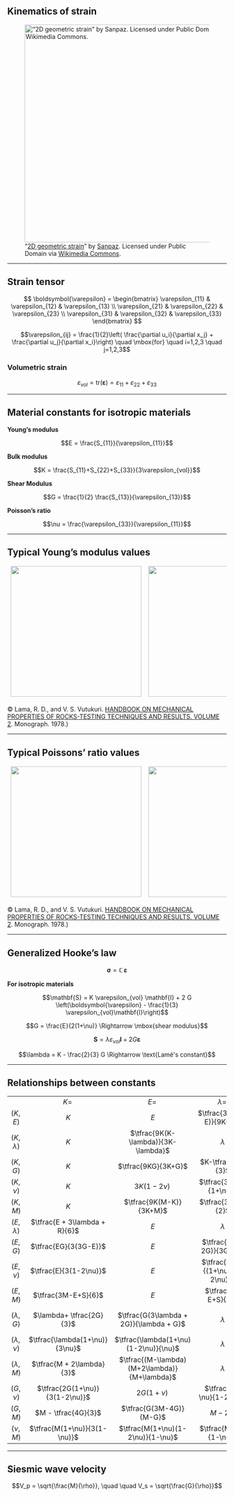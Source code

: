 ## Kinematics of strain

::: {.figure}
!["<a href="http://commons.wikimedia.org/wiki/File:2D_geometric_strain.svg#mediaviewer/File:2D_geometric_strain.svg">2D geometric strain</a>" by <a href="//commons.wikimedia.org/wiki/User:Sanpaz" title="User:Sanpaz"> Sanpaz</a>. Licensed under Public Domain via <a href="//commons.wikimedia.org/wiki/">Wikimedia Commons</a>.](img/2D_strain.svg){width=500}
:::

---

## Strain tensor

$$
\boldsymbol{\varepsilon} = \begin{bmatrix}
      \varepsilon_{11} & \varepsilon_{12} & \varepsilon_{13} \\
      \varepsilon_{21} & \varepsilon_{22} & \varepsilon_{23} \\
      \varepsilon_{31} & \varepsilon_{32} & \varepsilon_{33}
      \end{bmatrix}
$$

$$\varepsilon_{ij} = \frac{1}{2}\left( \frac{\partial u_i}{\partial x_j} +  \frac{\partial u_j}{\partial x_i}\right) \quad \mbox{for} \quad i=1,2,3 \quad j=1,2,3$$

::: {.fragment}
### Volumetric strain

$$
\varepsilon_{vol} = \mbox{tr}(\boldsymbol{\varepsilon}) = \varepsilon_{11} + \varepsilon_{22} + \varepsilon_{33}
$$
:::

---

## Material constants for isotropic materials {.smaller .scrollable}

**Young's modulus**

$$E =  \frac{S_{11}}{\varepsilon_{11}}$$

**Bulk modulus**

$$K = \frac{S_{11}+S_{22}+S_{33}}{3\varepsilon_{vol}}$$

**Shear Modulus**

$$G = \frac{1}{2} \frac{S_{13}}{\varepsilon_{13}}$$

**Poisson's ratio**

$$\nu = \frac{\varepsilon_{33}}{\varepsilon_{11}}$$

---

## Typical Young's modulus values

<table style="border: hidden; " align="center">
  <tr>
    <td style="border: hidden; text-align: center"><img src="img/E_sandstone.png" width=300></td>
    <td style="border: hidden; text-align: center"><img src="img/E_limestone.png" width=300></td>
    <td style="border: hidden; text-align: center"><img src="img/E_shale.png" width=300></td>
  </tr>
</table>

&copy; Lama, R. D., and V. S. Vutukuri. [HANDBOOK ON MECHANICAL PROPERTIES OF ROCKS-TESTING TECHNIQUES AND RESULTS. VOLUME 2](http://trid.trb.org/view.aspx?id=157142). Monograph. 1978.)

---

## Typical Poissons' ratio values


<table style="border: hidden; " align="center">
  <tr>
    <td style="border: hidden; text-align: center"><img src="img/nu_sandstone.png" width=300></td>
    <td style="border: hidden; text-align: center"><img src="img/nu_limestone.png" width=300></td>
    <td style="border: hidden; text-align: center"><img src="img/nu_shale.png" width=300></td>
  </tr>
</table>

&copy; Lama, R. D., and V. S. Vutukuri. [HANDBOOK ON MECHANICAL PROPERTIES OF ROCKS-TESTING TECHNIQUES AND RESULTS. VOLUME 2](http://trid.trb.org/view.aspx?id=157142). Monograph. 1978.)

---

## Generalized Hooke's law {.smaller .scrollable}

$$\boldsymbol{\sigma} = \mathbb{C}  \, \boldsymbol{\varepsilon}$$


::: {.fragment}
**For isotropic materials**

\begin{equation}
\small
\left\lbrace\begin{matrix} \sigma_{11} \\ \sigma_{22} \\ \sigma_{33} \\ \sigma_{12} \\ \sigma_{13} \\ \sigma_{23} \end{matrix}\right\rbrace = \frac{E}{(1+\nu)(1-2\nu)}
\begin{bmatrix}
1 - \nu & \nu & \nu & 0 & 0 & 0 \\
\nu & 1 - \nu & \nu & 0 & 0 & 0 \\
\nu & \nu & 1 - \nu & 0 & 0 & 0 \\
0 & 0 & 0 & \frac{1}{2}(1 - 2 \nu) & 0 & 0 \\
0 & 0 & 0 & 0 & \frac{1}{2}(1 - 2 \nu) & 0 \\
0 & 0 & 0 & 0 & 0 & \frac{1}{2}(1 - 2 \nu)
\end{bmatrix}
\left\lbrace\begin{matrix} \varepsilon_{11} \\ \varepsilon_{22} \\ \varepsilon_{33} \\ 2\varepsilon_{12} \\ 2\varepsilon_{13} \\ 2\varepsilon_{23} \end{matrix}\right\rbrace
\end{equation}
:::

::: {.fragment}
$$\mathbf{S} = K \varepsilon_{vol} \mathbf{I} + 2 G \left(\boldsymbol{\varepsilon} - \frac{1}{3} \varepsilon_{vol}\mathbf{I}\right)$$

$$G = \frac{E}{2(1+\nu)} \Rightarrow \mbox{shear modulus}$$ 

$$\mathbf{S} = \lambda \varepsilon_{vol} \mathbf{I} + 2 G \boldsymbol{\varepsilon} $$

$$\lambda = K - \frac{2}{3} G \Rightarrow \text{Lamé's constant}$$
:::

---

## Relationships between constants {.smaller .scrollable}

<table style="" align="center">
<tbody>
<tr>
<td></td>
<td style="text-align:center;">$K=\,$</td>
<td style="text-align:center;">$E=\,$</td>
<td style="text-align:center;">$\lambda=\,$</td>
<td style="text-align:center;">$G=\,$</td>
<td style="text-align:center;">$\nu=\,$</td>
<td style="text-align:center;">$M=\,$</td>
</tr>
<tr>
<td style="text-align:center;">$(K,\,E)$</td>
<td style="text-align:center;">$K$</td>
<td style="text-align:center;">$E$</td>
<td style="text-align:center;">$\tfrac{3K(3K-E)}{9K-E}$</td>
<td style="text-align:center;">$\tfrac{3KE}{9K-E}$</td>
<td style="text-align:center;">$\tfrac{3K-E}{6K}$</td>
<td style="text-align:center;">$\tfrac{3K(3K+E)}{9K-E}$</td>
</tr>
<tr>
<td style="text-align:center;">$(K,\,\lambda)$</td>
<td style="text-align:center;">$K$</td>
<td style="text-align:center;">$\tfrac{9K(K-\lambda)}{3K-\lambda}$</td>
<td style="text-align:center;">$\lambda$</td>
<td style="text-align:center;">$\tfrac{3(K-\lambda)}{2}$</td>
<td style="text-align:center;">$\tfrac{\lambda}{3K-\lambda}$</td>
<td style="text-align:center;">$3K-2\lambda\,$</td>
</tr>
<tr>
<td style="text-align:center;">$(K,\,G)$</td>
<td style="text-align:center;">$K$</td>
<td style="text-align:center;">$\tfrac{9KG}{3K+G}$</td>
<td style="text-align:center;">$K-\tfrac{2G}{3}$</td>
<td style="text-align:center;">$G$</td>
<td style="text-align:center;">$\tfrac{3K-2G}{2(3K+G)}$</td>
<td style="text-align:center;">$K+\tfrac{4G}{3}$</td>
</tr>
<tr>
<td style="text-align:center;">$(K,\,\nu)$</td>
<td style="text-align:center;">$K$</td>
<td style="text-align:center;">$3K(1-2\nu)\,$</td>
<td style="text-align:center;">$\tfrac{3K\nu}{1+\nu}$</td>
<td style="text-align:center;">$\tfrac{3K(1-2\nu)}{2(1+\nu)}$</td>
<td style="text-align:center;">$\nu$</td>
<td style="text-align:center;">$\tfrac{3K(1-\nu)}{1+\nu}$</td>
</tr>
<tr>
<td style="text-align:center;">$(K,\,M)$</td>
<td style="text-align:center;">$K$</td>
<td style="text-align:center;">$\tfrac{9K(M-K)}{3K+M}$</td>
<td style="text-align:center;">$\tfrac{3K-M}{2}$</td>
<td style="text-align:center;">$\tfrac{3(M-K)}{4}$</td>
<td style="text-align:center;">$\tfrac{3K-M}{3K+M}$</td>
<td style="text-align:center;">$M$</td>
</tr>
<tr>
<td style="text-align:center;">$(E,\,\lambda)$</td>
<td style="text-align:center;">$\tfrac{E + 3\lambda + R}{6}$</td>
<td style="text-align:center;">$E$</td>
<td style="text-align:center;">$\lambda$</td>
<td style="text-align:center;">$\tfrac{E-3\lambda+R}{4}$</td>
<td style="text-align:center;">$\tfrac{2\lambda}{E+\lambda+R}$</td>
<td style="text-align:center;">$\tfrac{E-\lambda+R}{2}$</td>
</tr>
<tr>
<td style="text-align:center;">$(E,\,G)$</td>
<td style="text-align:center;">$\tfrac{EG}{3(3G-E)}$</td>
<td style="text-align:center;">$E$</td>
<td style="text-align:center;">$\tfrac{G(E-2G)}{3G-E}$</td>
<td style="text-align:center;">$G$</td>
<td style="text-align:center;">$\tfrac{E}{2G}-1$</td>
<td style="text-align:center;">$\tfrac{G(4G-E)}{3G-E}$</td>
</tr>
<tr>
<td style="text-align:center;">$(E,\,\nu)$</td>
<td style="text-align:center;">$\tfrac{E}{3(1-2\nu)}$</td>
<td style="text-align:center;">$E$</td>
<td style="text-align:center;">$\tfrac{E\nu}{(1+\nu)(1-2\nu)}$</td>
<td style="text-align:center;">$\tfrac{E}{2(1+\nu)}$</td>
<td style="text-align:center;">$\nu$</td>
<td style="text-align:center;">$\tfrac{E(1-\nu)}{(1+\nu)(1-2\nu)}$</td>
</tr>
<tr>
<td style="text-align:center;">$(E,\,M)$</td>
<td style="text-align:center;">$\tfrac{3M-E+S}{6}$</td>
<td style="text-align:center;">$E$</td>
<td style="text-align:center;">$\tfrac{M-E+S}{4}$</td>
<td style="text-align:center;">$\tfrac{3M+E-S}{8}$</td>
<td style="text-align:center;">$\tfrac{E-M+S}{4M}$</td>
<td style="text-align:center;">$M$</td>
</tr>
<tr>
<td style="text-align:center;">$(\lambda,\,G)$</td>
<td style="text-align:center;">$\lambda+ \tfrac{2G}{3}$</td>
<td style="text-align:center;">$\tfrac{G(3\lambda + 2G)}{\lambda + G}$</td>
<td style="text-align:center;">$\lambda$</td>
<td style="text-align:center;">$G$</td>
<td style="text-align:center;">$\tfrac{\lambda}{2(\lambda + G)}$</td>
<td style="text-align:center;">$\lambda+2G\,$</td>
</tr>
<tr>
<td style="text-align:center;">$(\lambda,\,\nu)$</td>
<td style="text-align:center;">$\tfrac{\lambda(1+\nu)}{3\nu}$</td>
<td style="text-align:center;">$\tfrac{\lambda(1+\nu)(1-2\nu)}{\nu}$</td>
<td style="text-align:center;">$\lambda$</td>
<td style="text-align:center;">$\tfrac{\lambda(1-2\nu)}{2\nu}$</td>
<td style="text-align:center;">$\nu$</td>
<td style="text-align:center;">$\tfrac{\lambda(1-\nu)}{\nu}$</td>
<tr>
<td style="text-align:center;">$(\lambda,\,M)$</td>
<td style="text-align:center;">$\tfrac{M + 2\lambda}{3}$</td>
<td style="text-align:center;">$\tfrac{(M-\lambda)(M+2\lambda)}{M+\lambda}$</td>
<td style="text-align:center;">$\lambda$</td>
<td style="text-align:center;">$\tfrac{M-\lambda}{2}$</td>
<td style="text-align:center;">$\tfrac{\lambda}{M+\lambda}$</td>
<td style="text-align:center;">$M$</td>
</tr>
<tr>
<td style="text-align:center;">$(G,\,\nu)$</td>
<td style="text-align:center;">$\tfrac{2G(1+\nu)}{3(1-2\nu)}$</td>
<td style="text-align:center;">$2G(1+\nu)\,$</td>
<td style="text-align:center;">$\tfrac{2 G \nu}{1-2\nu}$</td>
<td style="text-align:center;">$G$</td>
<td style="text-align:center;">$\nu$</td>
<td style="text-align:center;">$\tfrac{2G(1-\nu)}{1-2\nu}$</td>
</tr>
<tr>
<td style="text-align:center;">$(G,\,M)$</td>
<td style="text-align:center;">$M - \tfrac{4G}{3}$</td>
<td style="text-align:center;">$\tfrac{G(3M-4G)}{M-G}$</td>
<td style="text-align:center;">$M - 2G\,$</td>
<td style="text-align:center;">$G$</td>
<td style="text-align:center;">$\tfrac{M - 2G}{2M - 2G}$</td>
<td style="text-align:center;">$M$</td>
</tr>
<tr>
<td style="text-align:center;">$(\nu,\,M)$</td>
<td style="text-align:center;">$\tfrac{M(1+\nu)}{3(1-\nu)}$</td>
<td style="text-align:center;">$\tfrac{M(1+\nu)(1-2\nu)}{1-\nu}$</td>
<td style="text-align:center;">$\tfrac{M \nu}{1-\nu}$</td>
<td style="text-align:center;">$\tfrac{M(1-2\nu)}{2(1-\nu)}$</td>
<td style="text-align:center;">$\nu$</td>
<td style="text-align:center;">$M$</td>
</tr>
</tbody></table>

---

## Siesmic wave velocity

$$V_p = \sqrt{\frac{M}{\rho}}, \quad \quad V_s = \sqrt{\frac{G}{\rho}}$$

